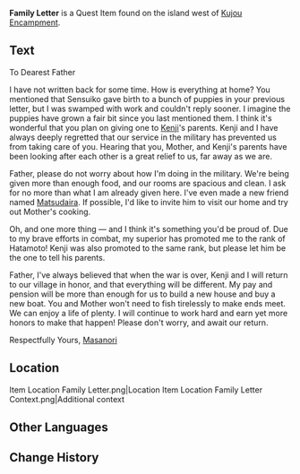 {{Item Infobox
|id           = 100969
|image        = Item Family Letter.png
|type         = Quest Items
|description  = The page has already yellowed and become extremely brittle. A single touch might break it.
|source1      = Found in [[Kujou Encampment]]
}}
'''Family Letter''' is a Quest Item found on the island west of [[Kujou Encampment]].

==Text==
To Dearest Father

I have not written back for some time. How is everything at home? You mentioned that Sensuiko gave birth to a bunch of puppies in your previous letter, but I was swamped with work and couldn't reply sooner. I imagine the puppies have grown a fair bit since you last mentioned them. I think it's wonderful that you plan on giving one to [[Nameless|Kenji]]'s parents. Kenji and I have always deeply regretted that our service in the military has prevented us from taking care of you. Hearing that you, Mother, and Kenji's parents have been looking after each other is a great relief to us, far away as we are.

Father, please do not worry about how I'm doing in the military. We're being given more than enough food, and our rooms are spacious and clean. I ask for no more than what I am already given here. I've even made a new friend named [[Matsudaira]]. If possible, I'd like to invite him to visit our home and try out Mother's cooking.

Oh, and one more thing &mdash; and I think it's something you'd be proud of. Due to my brave efforts in combat, my superior has promoted me to the rank of Hatamoto! Kenji was also promoted to the same rank, but please let him be the one to tell his parents.

Father, I've always believed that when the war is over, Kenji and I will return to our village in honor, and that everything will be different. My pay and pension will be more than enough for us to build a new house and buy a new boat. You and Mother won't need to fish tirelessly to make ends meet. We can enjoy a life of plenty. I will continue to work hard and earn yet more honors to make that happen!
Please don't worry, and await our return.

Respectfully Yours, [[Nameless|Masanori]]

==Location==
<gallery hideaddbutton="true" captionalign="center">
Item Location Family Letter.png|Location
Item Location Family Letter Context.png|Additional context
</gallery>

==Other Languages==
{{Other Languages|default_hidden=1
|en      = Family Letter
|zhs     = 一封家信
|zhs_rm  = Yì Fēng Jiā Xìn
|zht     = 一封家書
|zht_rm  = Yì Fēng Jiā Xìn
|ja      = 一通の家信
|ja_rm   = Ittsuu no Kashin
|ko      = 한 통의 가서
|ko_rm   = 
|es      = Carta familiar
|fr      = Lettre familiale
|ru      = Письмо из дома
|th      = จดหมายครอบครัว
|th_rm   = Chotmai Khropkhrua
|vi      = Một Bức Thư Nhà
|de      = Familienbrief
|id      = Surat Keluarga
|pt      = Carta de Família
}}

==Change History==
{{Change History|2.0}}